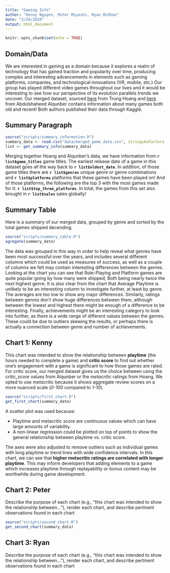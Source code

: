 ```yaml
---
title: "Gaming Info"
author: "Kenny Nguyen, Peter Miyoshi, Ryan McGhee"
date: "2/24/2020"
output: html_document
---
```


```r
knitr::opts_chunk$set(echo = TRUE)

```

## Domain/Data

We are interested in gaming as a domain because it explores a realm of technology that has gained traction and popularity over time, producing complex and interesting advancements in elements such as gaming platforms, companies, and technological innovations (VR, mobile, etc.) Our group has played different video games throughout our lives and it would be interesting to see how our perspective of its evolution parallels trends we uncover. Our merged dataset, sourced  [here](https://www.kaggle.com/jummyegg/rawg-game-dataset/data) from Trung Hoang and [here](https://www.kaggle.com/ashaheedq/video-games-sales-2019) from Abdulshaheed Alqunber contains information about many games both old and recent! Both authors published their data through Kaggle.


## Summary Paragraph
```r
source("scripts/summary_information.R")
summary_data <- read.csv("data/merged_game_data.csv", stringsAsFactors = FALSE)
list <- get_summary_info(summary_data)
```

Merging together Hoang and Alqunber's data, we have information from **`r list$game_titles`** game titles. The earliest release date of a game in this dataset goes all the way back to **`r list$oldest_date`**. In addition, of those game titles there are **`r list$genres`** unique genre or genre combinations and **`r list$platforms`** platforms that these games have been played on! And of those platforms, the following are the top 3 with the most games made for it: **`r list$top_three_platforms`**. In total, the games from this set also brought in **`r list$sales`** sales globally!

## Summary Table
Here is a summary of our merged data, grouped by genre and sorted by the total games shipped decending.
```r
source("scripts/summary_table.R")
agregate(summary_data)
```

The data was grouped in this way in order to help reveal what genres have been most successful over the years, and includes several different columns which could be used as measures of success, as well as a couple of columns we felt may contain interesting differences between the genres. Looking at the chart you can see that Role-Playing and Platform games are quite popular going by how many were shipped; Both being nearly twice the next highest genre. It is also clear from the chart that Average Playtime is unlikely to be an interesting column to investigate further, at least by genre. The averages are too low to show any major differences. Similarly, ratings between genres don't show huge differences between them, although between the lowest and highest there might be enough of a difference to be interesting. Finally, achievements might be an interesting category to look into further, as there is a wide range of different values between the genres. These could be due to outliers skewing the results, or perhaps there is actually a connection between genre and number of achievements.

## Chart 1: Kenny
This chart was intended to show the relationship between **playtime** (the hours needed to complete a game) and **critic score** to find out whether one's engagement with a game is significant to how those games are rated. For critic score, our merged dataset gives us the choice between using the _critic_score_ values from Alqunber or the _metacritic_ ratings from Hoang. We opted to use _metacritic_ because it shows aggregate review scores on a more nuanced scale (*0-100* compared to *1-10*).

```r
source("scripts/first_chart.R")
get_first_chart(summary_data)
```

A scatter plot was used because:

- Playtime and metacritic score are continuous values which can have large amounts of variability.
- A non-linear regression could be plotted on top of points to show the general relationship between playtime vs. critic score.

The axes were also adjusted to remove outliers such as individual games with long playtime or trend lines with wide confidence intervals. In this chart, we can see that **higher metacritic ratings are correlated with longer playtime**. This may inform developers that adding elements to a game which increases playtime through replayability or bonus content may be worthwhile during game development.


## Chart 2: Peter
Describe the purpose of each chart (e.g., "this chart was intended to show the relationship between..."), render each chart, and describe pertinent observations found in each chart

```r
source("scripts/second_chart.R")
get_second_chart(summary_data)
```


## Chart 3: Ryan
Describe the purpose of each chart (e.g., "this chart was intended to show the relationship between..."), render each chart, and describe pertinent observations found in each chart